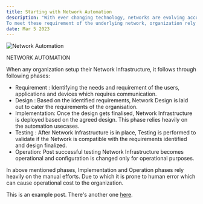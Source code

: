```yaml
---
title: Starting with Network Automation
description: "With ever changing technology, networks are evolving accordingly to cater the growing needs of technology for being resilient, fault tolerant and having maximum uptime.
To meet these requirement of the underlying network, organization rely upon Automation to leverage the inherent benefit of Reduced Effort, Efficiency and Quick Turn around"
date: Mar 5 2023
---
```



<img src="images/Network-Automation.png" alt="Network Automation" title="Network Automation" />


NETWORK AUTOMATION

When any organization setup their Network Infrastructure, it follows through following phases:
- Requirement : Identifying the needs and requirement of the users, applications and devices which requires communication.
- Design : Based on the identified requirements, Network Design is laid out to cater the requirements of the organisation.
- Implementation: Once the design gets finalised, Network Infrastructure is deployed based on the agreed design. This phase relies heavily on the automation usecases.
- Testing : After Network Infrastructure is in place, Testing is performed to validate if the Network is compatible with the requirements identified and design finalized.
- Operation: Post successful testing Network Infrastructure becomes operational and configuration is changed only for operational purposes.

In above mentioned phases, Implementation and Operation phases rely heavily on the manual efforts. Due to which it is prone to human error which can cause operational cost to the organization.

This is an example post. There's another one [here](/posts/example-post).
